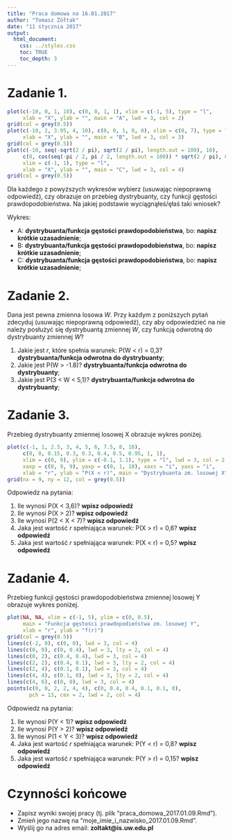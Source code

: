 ```yaml
---
title: "Praca domowa na 16.01.2017"
author: "Tomasz Żółtak"
date: "11 stycznia 2017"
output:
  html_document:
    css: ../styles.css
    toc: TRUE
    toc_depth: 3
---
```


# Zadanie 1.

```r
plot(c(-10, 0, 1, 10), c(0, 0, 1, 1), xlim = c(-1, 5), type = "l",
     xlab = "X", ylab = "", main = "A", lwd = 3, col = 2)
grid(col = grey(0.5))
plot(c(-10, 2, 3.95, 4, 10), c(0, 0, 1, 0, 0), xlim = c(0, 7), type = "l",
     xlab = "X", ylab = "", main = "B", lwd = 3, col = 3)
grid(col = grey(0.5))
plot(c(-10, seq(-sqrt(2 / pi), sqrt(2 / pi), length.out = 100), 10),
     c(0, cos(seq(-pi / 2, pi / 2, length.out = 100)) * sqrt(2 / pi), 0),
     xlim = c(-1, 1), type = "l",
     xlab = "X", ylab = "", main = "C", lwd = 3, col = 4)
grid(col = grey(0.5))
```

Dla każdego z powyższych wykresów wybierz (usuwając niepoprawną odpowiedź), czy obrazuje on przebieg dystrybuanty, czy funkcji gęstości prawdopodobieństwa. Na jakiej podstawie wyciągnąłeś/ęłaś taki wniosek?

Wykres:
  
  - A: **dystrybuanta/funkcja gęstości prawdopodobieństwa**, bo: **napisz krótkie uzasadnienie**;
  - B: **dystrybuanta/funkcja gęstości prawdopodobieństwa**, bo: **napisz krótkie uzasadnienie**;
  - C: **dystrybuanta/funkcja gęstości prawdopodobieństwa**, bo: **napisz krótkie uzasadnienie**;

# Zadanie 2.

Dana jest pewna zmienna losowa *W*. Przy każdym z poniższych pytań zdecyduj (usuwając niepoprawną odpowiedź), czy aby odpowiedzieć na nie należy posłużyć się dystrybuantą zmiennej *W*, czy funkcją odwrotną do dystrybuanty zmiennej *W*?

  1. Jakie jest *r*, które spełnia warunek: P(W < r) = 0,3? **dystrybuanta/funkcja odwrotna do dystrybuanty**;
  2. Jakie jest P(W > -1.8)? **dystrybuanta/funkcja odwrotna do dystrybuanty**;
  3. Jakie jest P(3 < W < 5,1)? **dystrybuanta/funkcja odwrotna do dystrybuanty**;

# Zadanie 3.

Przebieg dystrybuanty zmiennej losowej X obrazuje wykres poniżej.

```r
plot(c(-1, 1, 2.5, 3, 4, 5, 6, 7.5, 8, 10),
     c(0, 0, 0.15, 0.3, 0.3, 0.4, 0.5, 0.95, 1, 1),
     xlim = c(0, 9), ylim = c(-0.1, 1.1), type = "l", lwd = 3, col = 2,
     xaxp = c(0, 9, 9), yaxp = c(0, 1, 10), xaxs = "i", yaxs = "i",
     xlab = "r", ylab = "P(X < r)", main = "Dystrybuanta zm. losowej X")
grid(nx = 9, ny = 12, col = grey(0.5))
```

Odpowiedz na pytania:

  1. Ile wynosi P(X < 3,6)? **wpisz odpowiedź**
  2. Ile wynosi P(X > 2)? **wpisz odpowiedź**
  3. Ile wynosi P(2 < X < 7)? **wpisz odpowiedź**
  4. Jaka jest wartość *r* spełniająca warunek: P(X > r) = 0,6? **wpisz odpowiedź**
  5. Jaka jest wartość *r* spełniająca warunek: P(X < r) = 0,5? **wpisz odpowiedź**
  
# Zadanie 4.

Przebieg funkcji gęstości prawdopodobieństwa zmiennej losowej Y obrazuje wykres poniżej.

```r
plot(NA, NA, xlim = c(-1, 5), ylim = c(0, 0.5),
     main = "Funkcja gęstości prawdopodieństwa zm. losowej Y",
     xlab = "r", ylab = "f(r)")
grid(col = grey(0.5))
lines(c(-2, 0), c(0, 0), lwd = 3, col = 4)
lines(c(0, 0), c(0, 0.4), lwd = 3, lty = 2, col = 4)
lines(c(0, 2), c(0.4, 0.4), lwd = 3, col = 4)
lines(c(2, 2), c(0.4, 0.1), lwd = 3, lty = 2, col = 4)
lines(c(2, 4), c(0.1, 0.1), lwd = 3, col = 4)
lines(c(4, 4), c(0.1, 0), lwd = 3, lty = 2, col = 4)
lines(c(4, 6), c(0, 0), lwd = 3, col = 4)
points(c(0, 0, 2, 2, 4, 4), c(0, 0.4, 0.4, 0.1, 0.1, 0),
       pch = 13, cex = 2, lwd = 2, col = 4)
```

Odpowiedz na pytania:

  1. Ile wynosi P(Y < 1)? **wpisz odpowiedź**
  2. Ile wynosi P(Y > 2)? **wpisz odpowiedź**
  3. Ile wynosi P(1 < Y < 3)? **wpisz odpowiedź**
  4. Jaka jest wartość *r* spełniająca warunek: P(Y < r) = 0,8? **wpisz odpowiedź**
  5. Jaka jest wartość *r* spełniająca warunek: P(Y > r) = 0,15? **wpisz odpowiedź**

# Czynności końcowe

  - Zapisz wyniki swojej pracy (tj. plik "praca_domowa_2017.01.09.Rmd").
  - Zmień jego nazwę na "moje_imie_i_nazwisko_2017.01.09.Rmd".
  - Wyślij go na adres email: **zoltakt@is.uw.edu.pl**
